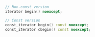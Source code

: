 ```cpp
// Non-const version
iterator begin() noexcept;

// Const version
const_iterator begin() const noexcept;
const_iterator cbegin() const noexcept;
```